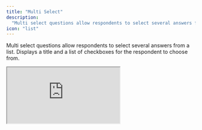 ```yaml
---
title: "Multi Select"
description:
  "Multi select questions allow respondents to select several answers from a list"
icon: "list"
---
```


Multi select questions allow respondents to select several answers from a list. Displays a title and a list of checkboxes for the respondent to choose from.

<iframe
  title="Survey Embed"
  src="https://app.formbricks.com/s/jhyo6lwzf6eh3fyplhlp7h5f"
  style={{
    position: "relative",
    height: "90vh",
    maxHeight: "100vh",
    width: "100%",
    border: 0,
    borderRadius: "12px",
    overflow: "auto",
  }}
/>

## Elements

![Overview of Multi Select question type](/images/xm-and-surveys/core-features/question-type/multi-select.webp)

### Title

Add a clear title to inform the respondent what information you are asking for.

### Description

Provide an optional description with further instructions.

### Options

Define the options shown in the list. These represent the items for which users will select.

Other than the fact that respondents can select multiple options, multi select questions are similar to [single select](/xm-and-surveys/core-features/question-type/select-single) questions.
